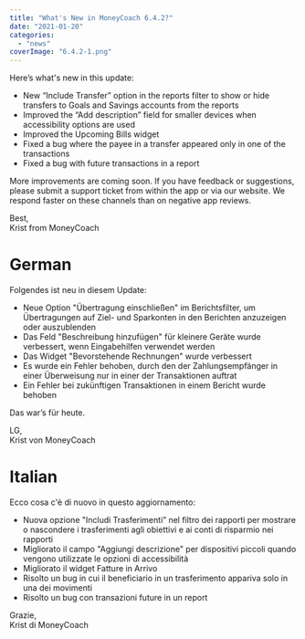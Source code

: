 ```yaml
---
title: "What's New in MoneyCoach 6.4.2?"
date: "2021-01-20"
categories: 
  - "news"
coverImage: "6.4.2-1.png"
---
```


Here’s what's new in this update:

- New “Include Transfer” option in the reports filter to show or hide transfers to Goals and Savings accounts from the reports
- Improved the “Add description” field for smaller devices when accessibility options are used
- Improved the Upcoming Bills widget
- Fixed a bug where the payee in a transfer appeared only in one of the transactions
- Fixed a bug with future transactions in a report 

More improvements are coming soon. If you have feedback or suggestions, please submit a support ticket from within the app or via our website. We respond faster on these channels than on negative app reviews.

Best,  
Krist from MoneyCoach

# German

Folgendes ist neu in diesem Update:

- Neue Option "Übertragung einschließen" im Berichtsfilter, um Übertragungen auf Ziel- und Sparkonten in den Berichten anzuzeigen oder auszublenden
- Das Feld "Beschreibung hinzufügen" für kleinere Geräte wurde verbessert, wenn Eingabehilfen verwendet werden
- Das Widget "Bevorstehende Rechnungen" wurde verbessert
- Es wurde ein Fehler behoben, durch den der Zahlungsempfänger in einer Überweisung nur in einer der Transaktionen auftrat
- Ein Fehler bei zukünftigen Transaktionen in einem Bericht wurde behoben

Das war’s für heute.

LG,  
Krist von MoneyCoach

# Italian

Ecco cosa c'è di nuovo in questo aggiornamento:

- Nuova opzione "Includi Trasferimenti” nel filtro dei rapporti per mostrare o nascondere i trasferimenti agli obiettivi e ai conti di risparmio nei rapporti
- Migliorato il campo "Aggiungi descrizione" per dispositivi piccoli quando vengono utilizzate le opzioni di accessibilità
- Migliorato il widget Fatture in Arrivo
- Risolto un bug in cui il beneficiario in un trasferimento appariva solo in una dei movimenti
- Risolto un bug con transazioni future in un report

Grazie,  
Krist di MoneyCoach
